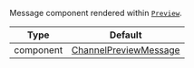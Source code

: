 Message component rendered within [`Preview`](../../../../ui-components/channel-list-components/channel-preview-messenger.mdx).

| Type      | Default                                                                                                |
| --------- | ------------------------------------------------------------------------------------------------------ |
| component | [ChannelPreviewMessage](../../../../ui-components/channel-list-components/channel-preview-message.mdx) |
